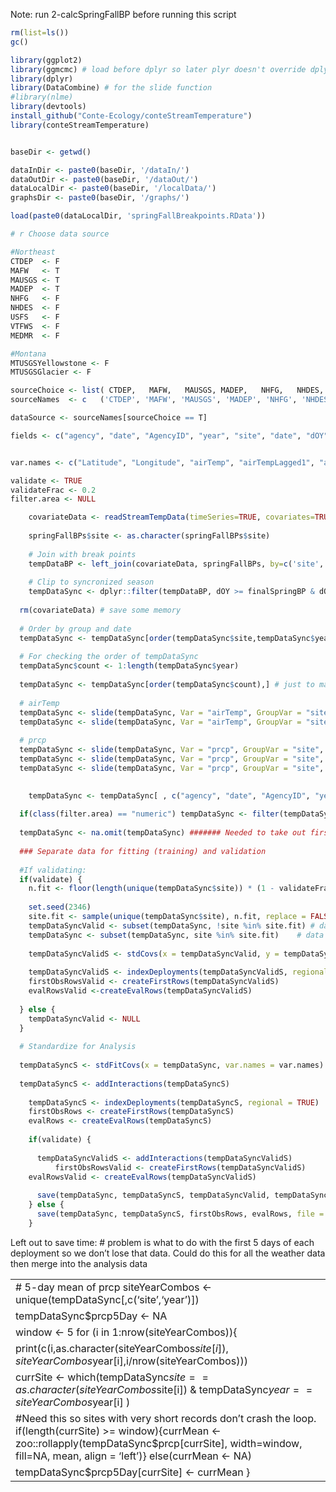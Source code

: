

Note: run 2-calcSpringFallBP before running this script

```r
rm(list=ls())
gc()

library(ggplot2)
library(ggmcmc) # load before dplyr so later plyr doesn't override dplyr
library(dplyr)
library(DataCombine) # for the slide function
#library(nlme)
library(devtools)
install_github("Conte-Ecology/conteStreamTemperature")
library(conteStreamTemperature)


baseDir <- getwd()

dataInDir <- paste0(baseDir, '/dataIn/')
dataOutDir <- paste0(baseDir, '/dataOut/')
dataLocalDir <- paste0(baseDir, '/localData/')
graphsDir <- paste0(baseDir, '/graphs/')

load(paste0(dataLocalDir, 'springFallBreakpoints.RData'))

# r Choose data source

#Northeast
CTDEP  <- F
MAFW   <- T
MAUSGS <- T
MADEP  <- T 
NHFG   <- F
NHDES  <- F
USFS   <- F
VTFWS  <- F
MEDMR  <- F

#Montana
MTUSGSYellowstone <- F
MTUSGSGlacier <- F

sourceChoice <- list( CTDEP,   MAFW,   MAUSGS, MADEP,   NHFG,   NHDES,   MEDMR,   USFS,   VTFWS,    MTUSGSYellowstone,   MTUSGSGlacier)
sourceNames  <- c   ('CTDEP', 'MAFW', 'MAUSGS', 'MADEP', 'NHFG', 'NHDES', 'MEDMR', 'USFS', 'VTFWS',  'MTUSGSYellowstone', 'MTUSGSGlacier')

dataSource <- sourceNames[sourceChoice == T]

fields <- c("agency", "date", "AgencyID", "year", "site", "date", "dOY", "temp", "airTemp", "prcp", "srad", "dayl", "swe")


var.names <- c("Latitude", "Longitude", "airTemp", "airTempLagged1", "airTempLagged2", "prcp", "prcpLagged1", "prcpLagged2", "prcpLagged3", "dOY", "Forest", "Herbacious", "Agriculture", "Developed", "TotDASqKM", "ReachElevationM", "ImpoundmentsAllSqKM", "HydrologicGroupAB", "SurficialCoarseC", "CONUSWetland", "ReachSlopePCNT", "srad", "dayl", "swe")

validate <- TRUE
validateFrac <- 0.2
filter.area <- NULL

    covariateData <- readStreamTempData(timeSeries=TRUE, covariates=TRUE, dataSourceList=dataSource, fieldListTS=fields, fieldListCD='ALL', directory=dataInDir)
    
    springFallBPs$site <- as.character(springFallBPs$site)
    
    # Join with break points
    tempDataBP <- left_join(covariateData, springFallBPs, by=c('site', 'year'))
    
    # Clip to syncronized season
    tempDataSync <- dplyr::filter(tempDataBP, dOY >= finalSpringBP & dOY <= finalFallBP)
  
  rm(covariateData) # save some memory
  
  # Order by group and date
  tempDataSync <- tempDataSync[order(tempDataSync$site,tempDataSync$year,tempDataSync$dOY),]
  
  # For checking the order of tempDataSync
  tempDataSync$count <- 1:length(tempDataSync$year)
  
  tempDataSync <- tempDataSync[order(tempDataSync$count),] # just to make sure tempDataSync is ordered for the slide function
  
  # airTemp
  tempDataSync <- slide(tempDataSync, Var = "airTemp", GroupVar = "site", slideBy = -1, NewVar='airTempLagged1')
  tempDataSync <- slide(tempDataSync, Var = "airTemp", GroupVar = "site", slideBy = -2, NewVar='airTempLagged2')
  
  # prcp
  tempDataSync <- slide(tempDataSync, Var = "prcp", GroupVar = "site", slideBy = -1, NewVar='prcpLagged1')
  tempDataSync <- slide(tempDataSync, Var = "prcp", GroupVar = "site", slideBy = -2, NewVar='prcpLagged2')
  tempDataSync <- slide(tempDataSync, Var = "prcp", GroupVar = "site", slideBy = -3, NewVar='prcpLagged3')
  

    tempDataSync <- tempDataSync[ , c("agency", "date", "AgencyID", "year", "site", "date", "finalSpringBP", "finalFallBP", "FEATUREID", "HUC4", "HUC8", "HUC12", "temp", "Latitude", "Longitude", "airTemp", "airTempLagged1", "airTempLagged2", "prcp", "prcpLagged1", "prcpLagged2", "prcpLagged3", "dOY", "Forest", "Herbacious", "Agriculture", "Developed", "TotDASqKM", "ReachElevationM", "ImpoundmentsAllSqKM", "HydrologicGroupAB", "SurficialCoarseC", "CONUSWetland", "ReachSlopePCNT", "srad", "dayl", "swe")] #  
  
  if(class(filter.area) == "numeric") tempDataSync <- filter(tempDataSync, filter = TotDASqKM <= filter.area)
  
  tempDataSync <- na.omit(tempDataSync) ####### Needed to take out first few days that get NA in the lagged terms. Change this so don't take out NA in stream temperature?
  
  ### Separate data for fitting (training) and validation
  
  #If validating:
  if(validate) {
    n.fit <- floor(length(unique(tempDataSync$site)) * (1 - validateFrac))
    
    set.seed(2346)
    site.fit <- sample(unique(tempDataSync$site), n.fit, replace = FALSE) # select sites to hold back for testing 
    tempDataSyncValid <- subset(tempDataSync, !site %in% site.fit) # data for validation
    tempDataSync <- subset(tempDataSync, site %in% site.fit)    # data for model fitting (calibration)
    
    tempDataSyncValidS <- stdCovs(x = tempDataSyncValid, y = tempDataSync, var.names = var.names)
    
    tempDataSyncValidS <- indexDeployments(tempDataSyncValidS, regional = TRUE)
    firstObsRowsValid <- createFirstRows(tempDataSyncValidS)
    evalRowsValid <-createEvalRows(tempDataSyncValidS)
    
  } else {
    tempDataSyncValid <- NULL
  }
  
  # Standardize for Analysis
  
  tempDataSyncS <- stdFitCovs(x = tempDataSync, var.names = var.names)
  
  tempDataSyncS <- addInteractions(tempDataSyncS)
  
    tempDataSyncS <- indexDeployments(tempDataSyncS, regional = TRUE)
    firstObsRows <- createFirstRows(tempDataSyncS)
    evalRows <- createEvalRows(tempDataSyncS)
    
    if(validate) {
      
      tempDataSyncValidS <- addInteractions(tempDataSyncValidS)
          firstObsRowsValid <- createFirstRows(tempDataSyncValidS)
    evalRowsValid <- createEvalRows(tempDataSyncValidS)
      
      save(tempDataSync, tempDataSyncS, tempDataSyncValid, tempDataSyncValidS, firstObsRows, evalRows, firstObsRowsValid, evalRowsValid, file = paste0(dataLocalDir, "tempDataSync.RData"))
    } else {
      save(tempDataSync, tempDataSyncS, firstObsRows, evalRows, file = paste0(dataLocalDir, "tempDataSync.RData"))
    }

```


Left out to save time:
# problem is what to do with the first 5 days of each deployment so we don't lose that data. Could do this for all the weather data then merge into the analysis data

----------------------------------------------------------------------------------------------------------------------------------------------------------------
# 5-day mean of prcp 
siteYearCombos <- unique(tempDataSync[,c('site','year')])

tempDataSync$prcp5Day <- NA

window <- 5
for (i in 1:nrow(siteYearCombos)){

  print(c(i,as.character(siteYearCombos$site[i]),siteYearCombos$year[i],i/nrow(siteYearCombos)))
  
  currSite <- which(tempDataSync$site == as.character(siteYearCombos$site[i]) & tempDataSync$year == siteYearCombos$year[i] )

  #Need this so sites with very short records don't crash the loop.
  if(length(currSite) >= window){currMean <-  zoo::rollapply(tempDataSync$prcp[currSite], width=window, fill=NA, mean, align = 'left')} else(currMean <- NA)
  
  tempDataSync$prcp5Day[currSite] <- currMean
}
----------------------------------------------------------------------------------------------------------------------------------------------------------------

